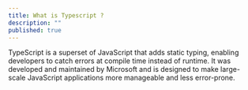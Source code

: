 ```yaml
---
title: What is Typescript ?
description: ""
published: true
---
```


TypeScript is a superset of JavaScript that adds static typing, enabling developers to catch errors at compile time instead of runtime. It was developed and maintained by Microsoft and is designed to make large-scale JavaScript applications more manageable and less error-prone.


